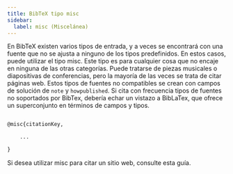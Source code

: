 ```yaml
---
title: BibTeX tipo misc
sidebar:
  label: misc (Miscelánea)
---
```



En BibTeX existen varios tipos de entrada, y a veces se encontrará con una fuente que no se ajusta a ninguno de los tipos predefinidos. En estos casos, puede utilizar el tipo misc. Este tipo es para cualquier cosa que no encaje en ninguna de las otras categorías. Puede tratarse de piezas musicales o diapositivas de conferencias, pero la mayoría de las veces se trata de citar páginas web. Estos tipos de fuentes no compatibles se crean con campos de solución de `note` y `howpublished`. Si cita con frecuencia tipos de fuentes no soportados por BibTex, debería echar un vistazo a BibLaTex, que ofrece un superconjunto en términos de campos y tipos.

<CiteDrive/>

```latex

@misc{citationKey,

	...

}

```

Si desea utilizar misc para citar un sitio web, consulte esta guía. 
